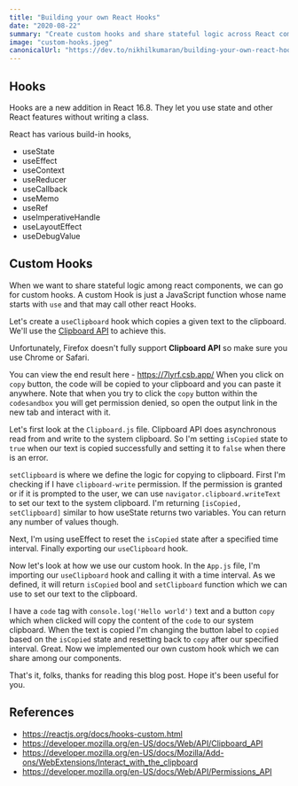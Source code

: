 ```yaml
---
title: "Building your own React Hooks"
date: "2020-08-22"
summary: "Create custom hooks and share stateful logic across React components"
image: "custom-hooks.jpeg"
canonicalUrl: "https://dev.to/nikhilkumaran/building-your-own-react-hooks-2pnj"
---
```


## Hooks

Hooks are a new addition in React 16.8. They let you use state and other React features without writing a class.

React has various build-in hooks,

- useState
- useEffect
- useContext
- useReducer
- useCallback
- useMemo
- useRef
- useImperativeHandle
- useLayoutEffect
- useDebugValue

## Custom Hooks

When we want to share stateful logic among react components, we can go for custom hooks. A custom Hook is just a JavaScript function whose name starts with `use` and that may call other react Hooks.

Let's create a `useClipboard` hook which copies a given text to the clipboard. We'll use the [Clipboard API](https://developer.mozilla.org/en-US/docs/Web/API/Clipboard_API) to achieve this.

Unfortunately, Firefox doesn't fully support **Clipboard API** so make sure you use Chrome or Safari.

You can view the end result here - https://7lyrf.csb.app/
When you click on `copy` button, the code will be copied to your clipboard and you can paste it anywhere. Note that when you try to click the `copy` button within the `codesandbox` you will get permission denied, so open the output link in the new tab and interact with it.

Let's first look at the `Clipboard.js` file. Clipboard API does asynchronous read from and write to the system clipboard. So I'm setting `isCopied` state to `true` when our text is copied successfully and setting it to `false` when there is an error.

`setClipboard` is where we define the logic for copying to clipboard. First I'm checking if I have `clipboard-write` permission. If the permission is granted or if it is prompted to the user, we can use `navigator.clipboard.writeText` to set our text to the system clipboard. I'm returning `[isCopied, setClipboard]` similar to how useState returns two variables. You can return any number of values though.

Next, I'm using useEffect to reset the `isCopied` state after a specified time interval. Finally exporting our `useClipboard` hook.

Now let's look at how we use our custom hook. In the `App.js` file, I'm importing our `useClipboard` hook and calling it with a time interval. As we defined, it will return `isCopied` bool and `setClipboard` function which we can use to set our text to the clipboard.

I have a `code` tag with `console.log('Hello world')` text and a button `copy` which when clicked will copy the content of the `code` to our system clipboard. When the text is copied I'm changing the button label to `copied` based on the `isCopied` state and resetting back to `copy` after our specified interval.
Great. Now we implemented our own custom hook which we can share among our components.

That's it, folks, thanks for reading this blog post. Hope it's been useful for you.

## References

- https://reactjs.org/docs/hooks-custom.html
- https://developer.mozilla.org/en-US/docs/Web/API/Clipboard_API
- https://developer.mozilla.org/en-US/docs/Mozilla/Add-ons/WebExtensions/Interact_with_the_clipboard
- https://developer.mozilla.org/en-US/docs/Web/API/Permissions_API
